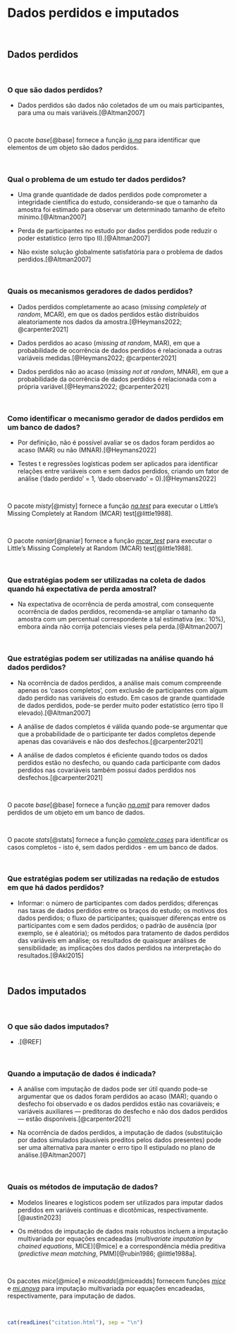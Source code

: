 # **Dados perdidos e imputados** {#dados-perdidos-imputados}

<br>

## Dados perdidos

<br>

### O que são dados perdidos?

-   Dados perdidos são dados não coletados de um ou mais participantes, para uma ou mais variáveis.[@Altman2007]

<br>

::: {.infobox .Rlogo data-latex="{images/Rlogo}"}
O pacote *base*[@base] fornece a função [*is.na*](https://www.rdocumentation.org/packages/base/versions/3.6.2/topics/na) para identificar que elementos de um objeto são dados perdidos.
:::

<br>

### Qual o problema de um estudo ter dados perdidos?

-   Uma grande quantidade de dados perdidos pode comprometer a integridade científica do estudo, considerando-se que o tamanho da amostra foi estimado para observar um determinado tamanho de efeito mínimo.[@Altman2007]

-   Perda de participantes no estudo por dados perdidos pode reduzir o poder estatístico (erro tipo II).[@Altman2007]

-   Não existe solução globalmente satisfatória para o problema de dados perdidos.[@Altman2007]

<br>

### Quais os mecanismos geradores de dados perdidos?

-   Dados perdidos completamente ao acaso (*missing completely at random*, MCAR), em que os dados perdidos estão distribuídos aleatoriamente nos dados da amostra.[@Heymans2022; @carpenter2021]

-   Dados perdidos ao acaso (*missing at random*, MAR), em que a probabilidade de ocorrência de dados perdidos é relacionada a outras variáveis medidas.[@Heymans2022; @carpenter2021]

-   Dados perdidos não ao acaso (*missing not at random*, MNAR), em que a probabilidade da ocorrência de dados perdidos é relacionada com a própria variável.[@Heymans2022; @carpenter2021]

<br>

### Como identificar o mecanismo gerador de dados perdidos em um banco de dados?

-   Por definição, não é possível avaliar se os dados foram perdidos ao acaso (MAR) ou não (MNAR).[@Heymans2022]

-   Testes t e regressões logísticas podem ser aplicados para identificar relações entre variáveis com e sem dados perdidos, criando um fator de análise ('dado perdido' = 1, 'dado observado' = 0).[@Heymans2022]

<br>

::: {.infobox .Rlogo data-latex="{images/Rlogo}"}
O pacote *misty*[@misty] fornece a função [*na.test*](https://www.rdocumentation.org/packages/misty/versions/0.5.0/topics/na.test) para executar o Little's Missing Completely at Random (MCAR) test[@little1988].
:::

<br>

::: {.infobox .Rlogo data-latex="{images/Rlogo}"}
O pacote *naniar*[@naniar] fornece a função [*mcar_test*](https://www.rdocumentation.org/packages/naniar/versions/1.0.0/topics/mcar_test) para executar o Little's Missing Completely at Random (MCAR) test[@little1988].
:::

<br>

### Que estratégias podem ser utilizadas na coleta de dados quando há expectativa de perda amostral?

-   Na expectativa de ocorrência de perda amostral, com consequente ocorrência de dados perdidos, recomenda-se ampliar o tamanho da amostra com um percentual correspondente a tal estimativa (ex.: 10%), embora ainda não corrija potenciais vieses pela perda.[@Altman2007]

<br>

### Que estratégias podem ser utilizadas na análise quando há dados perdidos?

-   Na ocorrência de dados perdidos, a análise mais comum compreende apenas os 'casos completos', com exclusão de participantes com algum dado perdido nas variáveis do estudo. Em casos de grande quantidade de dados perdidos, pode-se perder muito poder estatístico (erro tipo II elevado).[@Altman2007]

-   A análise de dados completos é válida quando pode-se argumentar que que a probabilidade de o participante ter dados completos depende apenas das covariáveis e não dos desfechos.[@carpenter2021]

-   A análise de dados completos é eficiente quando todos os dados perdidos estão no desfecho, ou quando cada participante com dados perdidos nas covariáveis também possui dados perdidos nos desfechos.[@carpenter2021]

<br>

::: {.infobox .Rlogo data-latex="{images/Rlogo}"}
O pacote *base*[@base] fornece a função [*na.omit*](https://www.rdocumentation.org/packages/base/versions/3.6.2/topics/na.fail) para remover dados perdidos de um objeto em um banco de dados.
:::

<br>

::: {.infobox .Rlogo data-latex="{images/Rlogo}"}
O pacote *stats*[@stats] fornece a função [*complete.cases*](https://www.rdocumentation.org/packages/stats/versions/3.6.2/topics/complete.cases) para identificar os casos completos - isto é, sem dados perdidos - em um banco de dados.
:::

<br>

### Que estratégias podem ser utilizadas na redação de estudos em que há dados perdidos?

-   Informar: o número de participantes com dados perdidos; diferenças nas taxas de dados perdidos entre os braços do estudo; os motivos dos dados perdidos; o fluxo de participantes; quaisquer diferenças entre os participantes com e sem dados perdidos; o padrão de ausência (por exemplo, se é aleatória); os métodos para tratamento de dados perdidos das variáveis em análise; os resultados de quaisquer análises de sensibilidade; as implicações dos dados perdidos na interpretação do resultados.[@Akl2015]

<br>

## Dados imputados

<br>

### O que são dados imputados?

-   .[@REF]

<br>

### Quando a imputação de dados é indicada?

-   A análise com imputação de dados pode ser útil quando pode-se argumentar que os dados foram perdidos ao acaso (MAR); quando o desfecho foi observado e os dados perdidos estão nas covariáveis; e variáveis auxiliares --- preditoras do desfecho e não dos dados perdidos --- estão disponíveis.[@carpenter2021]

-   Na ocorrência de dados perdidos, a imputação de dados (substituição por dados simulados plausíveis preditos pelos dados presentes) pode ser uma alternativa para manter o erro tipo II estipulado no plano de análise.[@Altman2007]

<br>

### Quais os métodos de imputação de dados?

-   Modelos lineares e logísticos podem ser utilizados para imputar dados perdidos em variáveis contínuas e dicotômicas, respectivamente.[@austin2023]

-   Os métodos de imputação de dados mais robustos incluem a imputação multivariada por equações encadeadas (*multivariate imputation by chained equations*, MICE)[@mice] e a correspondência média preditiva (*predictive mean matching*, PMM)[@rubin1986; @little1988a].

<br>

::: {.infobox .Rlogo data-latex="{images/Rlogo}"}
Os pacotes *mice*[@mice] e *miceadds*[@miceadds] fornecem funções [*mice*](https://www.rdocumentation.org/packages/mice/versions/3.16.0/topics/mice) e [*mi.anova*](https://www.rdocumentation.org/packages/miceadds/versions/3.16-18/topics/mi.anova) para imputação multivariada por equações encadeadas, respectivamente, para imputação de dados.
:::

<br>

```r
cat(readLines("citation.html"), sep = "\n")
```

<br>

